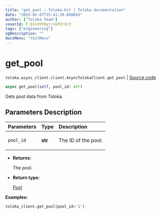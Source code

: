 ```yaml
---
title: "get_pool — Toloka-Kit | Toloka documentation"
date: "2023-02-07T15:41:39.068043"
author: ["Toloka Team"]
coverId: F_bIcOYF9yjrxkPZrXc3
tags: ["engineering"]
ogDescription: ""
docsMenu: "tkitMenu"
---
```


# get_pool
`toloka.async_client.client.AsyncTolokaClient.get_pool` | [Source code](https://github.com/Toloka/toloka-kit/blob/v1.1.3/src/async_client/client.py#L0)

```python
async get_pool(self, pool_id: str)
```

Gets pool data from Toloka.

## Parameters Description

| Parameters | Type | Description |
| :----------| :----| :-----------|
`pool_id`|**str**|<p>The ID of the pool.</p>

* **Returns:**

  The pool.

* **Return type:**

  [Pool](/docs-new/toloka-kit/reference/toloka.client.pool.Pool)

**Examples:**

```python
toloka_client.get_pool(pool_id='1')
```
